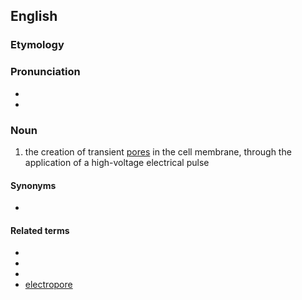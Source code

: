 ==English==
{{wikipedia}}

===Etymology===
{{prefix|en|electro|poration}}

===Pronunciation===
* {{IPA|en|/ɪˌlɛktɹoʊpɔˈɹeɪʃən/}}
* {{rhymes|en|eɪʃən}}

===Noun===
{{en-noun|~}}

# {{lb|en|biotechnology}} the creation of transient [[pore]]s in the cell membrane, through the application of a high-voltage electrical pulse

====Synonyms====
* {{l|en|electropermeabilization}}

====Related terms====
* {{l|en|electroporate}}
* {{l|en|electroporatic}}
* {{l|en|electroporator}}
* [[electropore]]
